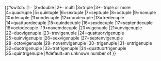 {{#switch:{{{1|1}}}<!--http://home.comcast.net/~igpl/NWR.html-->
|1=
|2=double
|2+=multi
|3=triple
|3+=triple or more
|4=quadruple
|5=quintuple
|6=sextuple
|7=septuple
|8=octuple
|9=nonuple
|10=decuple
|11=undecuple
|12=duodecuple
|13=tredecuple
|14=quattuordecuple
|15=quindecuple
|16=sexdecuple
|17=septendecuple
|18=octodecuple
|19=novemdecuple
|20=vigenuple
|21=unvigenuple
|22=duovigenuple
|23=trevigenuple
|24=quattuorvigenuple
|25=quinvigenuple
|26=sexvigenuple
|27=septenvigenuple
|28=octovigenuple
|29=novemvigenuple
|30=trigenuple
|31=untrigenuple
|32=duotrigenuple
|33=tretrigenuple
|34=quattuortrigenuple
|35=quintrigenuple
|#default=an unknown number of
}}<noinclude>
{{Documentation}}
</noinclude>